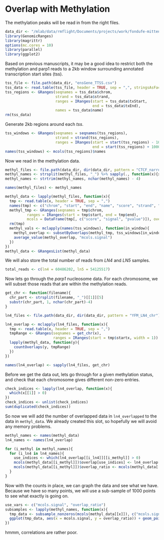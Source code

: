 # Overlap with Methylation

The methylation peaks will be read in from the right files. 

```r
data_dir <- "/mlab/data/rmflight/Documents/projects/work/fondufe-mittendorf_lab/parp1_data"
library(GenomicRanges)
library(magrittr)
options(mc.cores = 10)
library(parallel)
library(ggplot2)
```

Based on previous manuscripts, it may be a good idea to restrict both the methylation and parp1 reads to a 2kb window surrounding annotated transcription start sites (tss). 

```r
tss_file <- file.path(data_dir, "ensGene_TTSS.csv")
tss_data <- read.table(tss_file, header = TRUE, sep = ",", stringsAsFactors = FALSE)
tss_regions <- GRanges(seqnames = tss_data$chrom,
                       strand = tss_data$strand,
                       ranges = IRanges(start = tss_data$txStart,
                                        end = tss_data$txEnd),
                       names = tss_data$name)
rm(tss_data)
```

Generate 2kb regions around each *tss*.

```r
tss_windows <- GRanges(seqnames = seqnames(tss_regions),
                       strand = strand(tss_regions),
                       ranges = IRanges(start = start(tss_regions) - 1000,
                                        end = start(tss_regions) + 1000))
names(tss_windows) <- mcols(tss_regions)$names
```

Now we read in the methylation data.

```r
methyl_files <- file.path(data_dir, dir(data_dir, pattern = "CTCF_narrow_peak_H"))
methyl_names <- strsplit(methyl_files, "_") %>% sapply(., function(x){x[6]})
methyl_names <- strtrim(methyl_names, nchar(methyl_names) - 4)

names(methyl_files) <- methyl_names

methyl_data <- lapply(methyl_files, function(x){
  tmp <- read.table(x, header = TRUE, sep = ",")
  names(tmp) <- c("chrom", "start", "end", "name", "score", "strand", "signal", "pvalue", "qvalue", "other", "id")
  methyl_tmp <- GRanges(seqnames = tmp$chrom,
          ranges = IRanges(start = tmp$start, end = tmp$end),
          mcols = DataFrame(tmp[, c("score", "signal", "pvalue")]), overlap = 0, overlap_ratio = 0)
  rm(tmp)
  methyl_vals <- mclapply(names(tss_windows), function(in_window){
    methyl_overlap <- subsetByOverlaps(methyl_tmp, tss_windows[in_window], minoverlap = 80, ignore.strand = TRUE)
    average_value(methyl_overlap, "mcols.signal")
  })
})
methyl_data <- GRangesList(methyl_data)
```

We will also store the total number of reads from *LN4* and *LN5* samples.

```r
total_reads <- c(ln4 = 60486202, ln5 = 54125517)
```


Now lets go through the *parp1* nucleosome data. For each chromosome, we will subset those reads that are within the methylation reads.

```r
get_chr <- function(filename){
  chr_part <- strsplit(filename, "_")[[1]][5]
  substr(chr_part, 1, nchar(chr_part)-4)
}

ln4_files <- file.path(data_dir, dir(data_dir, pattern = "YFM_LN4_chr"))

ln4_overlap <- mclapply(ln4_files, function(x){
  tmp <- read.table(x, header = TRUE, sep = ",")
  tmpRange <- GRanges(seqnames = get_chr(x),
                      ranges = IRanges(start = tmp$startx, width = 1))
  lapply(methyl_data, function(y){
    countOverlaps(y, tmpRange)
  })
})

names(ln4_overlap) <- sapply(ln4_files, get_chr)
```

Before we get the data out, lets go through for a given methylation status, and check that each chromosome gives different non-zero entries.

```r
check_indices <- lapply(ln4_overlap, function(x){
  which(x[[1]] > 0)
})
check_indices <- unlist(check_indices)
sum(duplicated(check_indices))
```

So now we will add the number of overlapped data in `ln4_overlapped` to the data in `methyl_data`. We already created this slot, so hopefully we will avoid any memory problems.

```r
methyl_names <- names(methyl_data)
ln4_names <- names(ln4_overlap)

for (i_methyl in methyl_names){
  for (i_ln4 in ln4_names){
    use_indices <- which(ln4_overlap[[i_ln4]][[i_methyl]] > 0)
    mcols(methyl_data[[i_methyl]])$overlap[use_indices] <- ln4_overlap[[i_ln4]][[i_methyl]][use_indices]
    mcols(methyl_data[[i_methyl]])$overlap_ratio <- mcols(methyl_data[[i_methyl]])$overlap / total_reads["ln4"]
  }
}
```


Now with the counts in place, we can graph the data and see what we have. Because we have so many points, we will use a sub-sample of 1000 points to see what exactly is going on.

```r
use_vars <- c("mcols.signal", "overlap_ratio")
subsamples <- lapply(methyl_names, function(x){
  tmp_data <- subsample_nonzeros(mcols(methyl_data[[x]]), c("mcols.signal", "overlap_ratio"), non_zero = "both", n_points = 1000)
  ggplot(tmp_data, aes(x = mcols.signal, y = overlap_ratio)) + geom_point() + ggtitle(x) + scale_x_log10() + scale_y_log10()
})
```

hmmm, correlations are rather poor. 